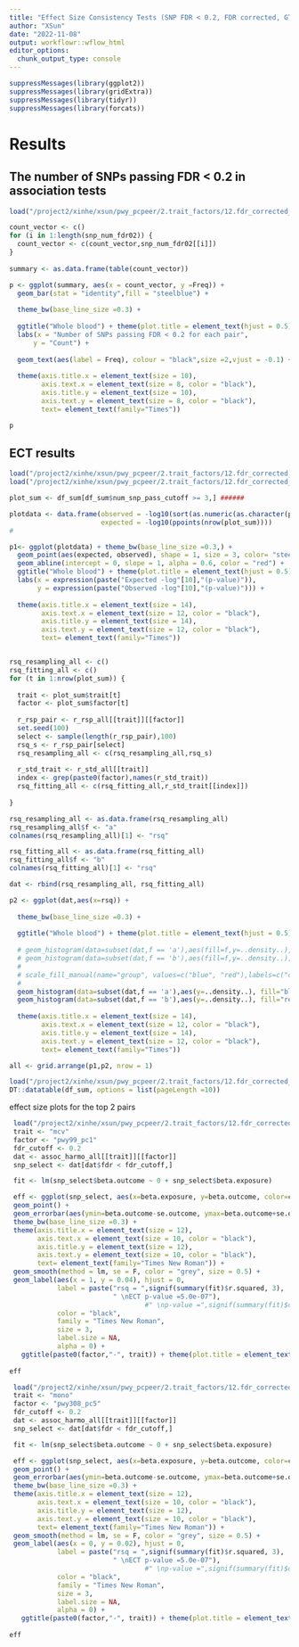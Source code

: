 ```yaml
---
title: "Effect Size Consistency Tests (SNP FDR < 0.2, FDR corrected, GTEx whole blood)"
author: "XSun"
date: "2022-11-08"
output: workflowr::wflow_html
editor_options:
  chunk_output_type: console
---
```


```r
suppressMessages(library(ggplot2))
suppressMessages(library(gridExtra))
suppressMessages(library(tidyr))
suppressMessages(library(forcats))
```

# Results

## The number of SNPs passing FDR < 0.2 in association tests

```r

load("/project2/xinhe/xsun/pwy_pcpeer/2.trait_factors/12.fdr_corrected_rerun/2.ECT/results/number_snp_fdr02_allpairs.rdata")

count_vector <- c()
for (i in 1:length(snp_num_fdr02)) {
  count_vector <- c(count_vector,snp_num_fdr02[[i]])
}
  
summary <- as.data.frame(table(count_vector))

p <- ggplot(summary, aes(x = count_vector, y =Freq)) +
  geom_bar(stat = "identity",fill = "steelblue") +
    
  theme_bw(base_line_size =0.3) +
    
  ggtitle("Whole blood") + theme(plot.title = element_text(hjust = 0.5)) +
  labs(x = "Number of SNPs passing FDR < 0.2 for each pair",
      y = "Count") +
    
  geom_text(aes(label = Freq), colour = "black",size =2,vjust = -0.1) +
    
  theme(axis.title.x = element_text(size = 10),
        axis.text.x = element_text(size = 8, color = "black"),
        axis.title.y = element_text(size = 10),
        axis.text.y = element_text(size = 8, color = "black"),
        text= element_text(family="Times")) 

p

```

## ECT results

```r
load("/project2/xinhe/xsun/pwy_pcpeer/2.trait_factors/12.fdr_corrected_rerun/2.ECT/results/ECT_results.rdata")
load("/project2/xinhe/xsun/pwy_pcpeer/2.trait_factors/12.fdr_corrected_rerun/2.ECT/results/ECT_summary_table.rdata")

plot_sum <- df_sum[df_sum$num_snp_pass_cutoff >= 3,] ######

plotdata <- data.frame(observed = -log10(sort(as.numeric(as.character(plot_sum$pval_ECT)))),
                       expected = -log10(ppoints(nrow(plot_sum))))
#  

p1<- ggplot(plotdata) + theme_bw(base_line_size =0.3,) +
  geom_point(aes(expected, observed), shape = 1, size = 3, color= "steelblue") +
  geom_abline(intercept = 0, slope = 1, alpha = 0.6, color = "red") +
  ggtitle("Whole blood") + theme(plot.title = element_text(hjust = 0.5)) +
  labs(x = expression(paste("Expected -log"[10],"(p-value)")),
       y = expression(paste("Observed -log"[10],"(p-value)"))) +
  
  theme(axis.title.x = element_text(size = 14),
        axis.text.x = element_text(size = 12, color = "black"),
        axis.title.y = element_text(size = 14),
        axis.text.y = element_text(size = 12, color = "black"),
        text= element_text(family="Times")) 


rsq_resampling_all <- c()
rsq_fitting_all <- c()
for (t in 1:nrow(plot_sum)) {
  
  trait <- plot_sum$trait[t]
  factor <- plot_sum$factor[t]
  
  r_rsp_pair <- r_rsp_all[[trait]][[factor]]
  set.seed(100)
  select <- sample(length(r_rsp_pair),100)
  rsq_s <- r_rsp_pair[select]
  rsq_resampling_all <- c(rsq_resampling_all,rsq_s)
  
  r_std_trait <- r_std_all[[trait]]
  index <- grep(paste0(factor),names(r_std_trait))
  rsq_fitting_all <- c(rsq_fitting_all,r_std_trait[[index]])
  
}

rsq_resampling_all <- as.data.frame(rsq_resampling_all)
rsq_resampling_all$f <- "a"
colnames(rsq_resampling_all)[1] <- "rsq"

rsq_fitting_all <- as.data.frame(rsq_fitting_all)
rsq_fitting_all$f <- "b"
colnames(rsq_fitting_all)[1] <- "rsq"

dat <- rbind(rsq_resampling_all, rsq_fitting_all)

p2 <- ggplot(dat,aes(x=rsq)) + 
  
  theme_bw(base_line_size =0.3) +
  
  ggtitle("Whole blood") + theme(plot.title = element_text(hjust = 0.5)) +
  
  # geom_histogram(data=subset(dat,f == 'a'),aes(fill=f,y=..density..), alpha = 0.2, binwidth = 0.05) +
  # geom_histogram(data=subset(dat,f == 'b'),aes(fill=f,y=..density..), alpha = 0.2, binwidth = 0.05) +
  # 
  # scale_fill_manual(name="group", values=c("blue", "red"),labels=c("control","real data")) +
  # 
  geom_histogram(data=subset(dat,f == 'a'),aes(y=..density..), fill="blue",alpha = 0.2, binwidth = 0.05) +
  geom_histogram(data=subset(dat,f == 'b'),aes(y=..density..), fill="red",alpha = 0.2, binwidth = 0.05) +
  
  theme(axis.title.x = element_text(size = 14),
        axis.text.x = element_text(size = 12, color = "black"),
        axis.title.y = element_text(size = 14),
        axis.text.y = element_text(size = 12, color = "black"),
        text= element_text(family="Times")) 

all <- grid.arrange(p1,p2, nrow = 1)
```

```r
load("/project2/xinhe/xsun/pwy_pcpeer/2.trait_factors/12.fdr_corrected_rerun/2.ECT/results/ECT_summary_table.rdata")
DT::datatable(df_sum, options = list(pageLength =10))
```

effect size plots for the top 2 pairs

```r

 load("/project2/xinhe/xsun/pwy_pcpeer/2.trait_factors/12.fdr_corrected_rerun/2.ECT/results/assoc_results_harmo_2snps.rdata")
 trait <- "mcv"
 factor <- "pwy99_pc1"
 fdr_cutoff <- 0.2
 dat <- assoc_harmo_all[[trait]][[factor]]
 snp_select <- dat[dat$fdr < fdr_cutoff,]

 fit <- lm(snp_select$beta.outcome ~ 0 + snp_select$beta.exposure)

 eff <- ggplot(snp_select, aes(x=beta.exposure, y=beta.outcome, color=chr)) +
 geom_point() +
 geom_errorbar(aes(ymin=beta.outcome-se.outcome, ymax=beta.outcome+se.outcome, color=chr), width=0.01 ,alpha=0.6) +
 theme_bw(base_line_size =0.3) +
 theme(axis.title.x = element_text(size = 12),
       axis.text.x = element_text(size = 10, color = "black"),
       axis.title.y = element_text(size = 12),
       axis.text.y = element_text(size = 10, color = "black"),
       text= element_text(family="Times New Roman")) +
 geom_smooth(method = lm, se = F, color = "grey", size = 0.5) +
 geom_label(aes(x = 1, y = 0.04), hjust = 0,
            label = paste("rsq = ",signif(summary(fit)$r.squared, 3),
                          " \nECT p-value =5.0e-07"),
                                  #" \np-value =",signif(summary(fit)$coef[1,4], 3)),
            color = "black",
            family = "Times New Roman",
            size = 3,
            label.size = NA,
            alpha = 0) +
   ggtitle(paste0(factor,"-", trait)) + theme(plot.title = element_text(hjust = 0.5))
 
eff
```


```r

 load("/project2/xinhe/xsun/pwy_pcpeer/2.trait_factors/12.fdr_corrected_rerun/2.ECT/results/assoc_results_harmo_2snps.rdata")
 trait <- "mono"
 factor <- "pwy308_pc5"
 fdr_cutoff <- 0.2
 dat <- assoc_harmo_all[[trait]][[factor]]
 snp_select <- dat[dat$fdr < fdr_cutoff,]

 fit <- lm(snp_select$beta.outcome ~ 0 + snp_select$beta.exposure)

 eff <- ggplot(snp_select, aes(x=beta.exposure, y=beta.outcome, color=chr)) +
 geom_point() +
 geom_errorbar(aes(ymin=beta.outcome-se.outcome, ymax=beta.outcome+se.outcome, color=chr), width=0.01 ,alpha=0.6) +
 theme_bw(base_line_size =0.3) +
 theme(axis.title.x = element_text(size = 12),
       axis.text.x = element_text(size = 10, color = "black"),
       axis.title.y = element_text(size = 12),
       axis.text.y = element_text(size = 10, color = "black"),
       text= element_text(family="Times New Roman")) +
 geom_smooth(method = lm, se = F, color = "grey", size = 0.5) +
 geom_label(aes(x = 0, y = 0.02), hjust = 0,
            label = paste("rsq = ",signif(summary(fit)$r.squared, 3),
                          " \nECT p-value =5.0e-07"),
                                  #" \np-value =",signif(summary(fit)$coef[1,4], 3)),
            color = "black",
            family = "Times New Roman",
            size = 3,
            label.size = NA,
            alpha = 0) +
   ggtitle(paste0(factor,"-", trait)) + theme(plot.title = element_text(hjust = 0.5))
 
eff
```